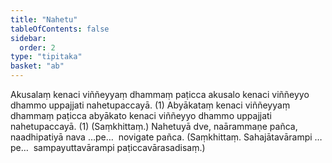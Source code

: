 ```yaml
---
title: "Nahetu"
tableOfContents: false
sidebar:
  order: 2
type: "tipitaka"
basket: "ab"
---
```



<DynamicBreadcrumb />

<Division number="44">

<Paragraph number="1214">
Akusalaṃ kenaci viññeyyaṃ dhammaṃ paṭicca akusalo kenaci viññeyyo dhammo uppajjati nahetupaccayā. (1)
</Paragraph>

<Paragraph number="1215">
Abyākataṃ kenaci viññeyyaṃ dhammaṃ paṭicca abyākato kenaci viññeyyo dhammo uppajjati nahetupaccayā. (1) (Saṃkhittaṃ.)
</Paragraph>

</Division>
<Division number="45">

<Paragraph number="1216">
Nahetuyā dve, naārammaṇe pañca, naadhipatiyā nava …pe…  novigate pañca. (Saṃkhittaṃ. Sahajātavārampi …pe…  sampayuttavārampi paṭiccavārasadisaṃ.)
</Paragraph>
</Division>